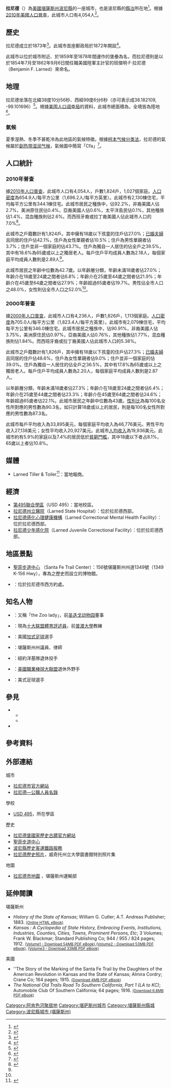 {{noteTA
|G1=USState
}}
{{Infobox settlement
|name = 拉尼德
|native_name = Larned
|settlement_type = [[城市|城市]]
|image_skyline = Downtown larned kansas 2009.jpg
|image_caption = 商業街（2009年）
|image_flag = 
|image_seal =
|image_map = Pawnee_County_Kansas_Incorporated_and_Unincorporated_areas_Larned_Highlighted.svg
|map_caption = 拉尼德於[[波尼縣_(堪薩斯州)|波尼縣]]及[[堪薩斯州|堪薩斯州]]之地理位置
|image_map1 = Map of Pawnee Co, Ks, USA.png
|map_caption1 = [[波尼縣_(堪薩斯州)|波尼縣]]{{le|堪薩斯州運輸部|Kansas Department of Transportation|交通}}地圖（[[:File:Kansas_official_transportation_map_legend.png|圖例]]）
|subdivision_type = [[世界政區索引|國家]]
|subdivision_name = [[美国|美国]]
|subdivision_type1 = [[美國行政區劃|州]]
|subdivision_name1 = [[堪薩斯州|堪薩斯州]]
|subdivision_type2 = [[堪萨斯州行政区划|縣]]
|subdivision_name2 = [[波尼縣_(堪薩斯州)|波尼縣]]
|government_footnotes = 
|government_type = 
|leader_title = 
|leader_name = 
|established_title = 
|established_date =
|area_footnotes = <ref name ="Gazetteer files"/>
|area_total_sq_mi = 2.39
|area_land_sq_mi = 2.39
|area_water_sq_mi = 0
|area_total_km2 = 6.19
|area_land_km2 = 6.19
|area_water_km2 = 0
|elevation_footnotes = 
|elevation_ft = 2005
|elevation_m = 611
|population_footnotes = <ref name="FactFinder"/>
|population_as_of = [[2010年美國人口普查|2010]]
|population_total = 4054
|pop_est_footnotes = <ref name="USCensusEst2015"/>
|pop_est_as_of = 2015
|population_est = 3967
|population_density_sq_mi = auto
|population_density_km2 = auto
|timezone = [[北美中部时区|CST]]
|utc_offset = -6
|timezone_DST = CDT
|utc_offset_DST = -5
|coordinates_display = inline,title
|coordinates_type = region:US_type:city
|latd = 38 |latm = 10 |lats = 56 |latNS = N
|longd = 99 |longm = 06 |longs = 06 |longEW = W
|postal_code_type = [[美國郵區編號|郵區編號]]
|postal_code = 67550
|area_code = [[電話區號620|620]]
|blank_name = [[聯邦資料處理標準|FIPS代碼]]
|blank_info = 20-38700
|blank1_name = [[地名信息系统|GNIS編號]]
|blank1_info = 0475852<ref name="GR3">{{cite web|url=http://geonames.usgs.gov|accessdate=2008-01-31|title=US Board on Geographic Names|publisher=[[美國地質調查局|美國地質調查局]]|date=2007-10-25|archive-date=2012-02-26|archive-url=https://www.webcitation.org/65jET5cdV?url=http://geonames.usgs.gov/|dead-url=no}}</ref>
|website = [http://cityoflarned.org/ cityoflarned.org]
|footnotes = 
}}

'''拉尼德'''（{{lang|en|'''Larned'''}}）為[[美國|美國]][[堪薩斯州|堪薩斯州]][[波尼縣_(堪薩斯州)|波尼縣]]的一座城市，也是波尼縣的[[县城|縣治]]所在地<ref name="GR6">{{cite web|url=http://www.naco.org/Counties/Pages/FindACounty.aspx|accessdate=2011-06-07|title=Find a County|publisher=National Association of Counties|archive-date=2012-07-12|archive-url=https://www.webcitation.org/6962cjXgL?url=http://www.naco.org/Counties/Pages/FindACounty.aspx|dead-url=no}}</ref>。根據[[2010年美國人口普查|2010年美國人口普查]]，此城市人口有4,054人<ref name="Census2010">{{cite web|title=2010 City Population and Housing Occupancy Status |url=http://factfinder2.census.gov/faces/tableservices/jsf/pages/productview.xhtml?pid=DEC_10_PL_GCTPL2.ST13&prodType=table |publisher=U.S. Census Bureau |accessdate=2011-03-27 |deadurl=yes |archiveurl=https://web.archive.org/web/20110721034521/http://factfinder2.census.gov/faces/tableservices/jsf/pages/productview.xhtml?pid=DEC_10_PL_GCTPL2.ST13&prodType=table |archivedate=2011-07-21 }}</ref>。

==歷史==
拉尼德成立於1873年<ref>{{cite book | url=http://books.google.com/books?id=5zdAAQAAMAAJ&pg=PA260#v=onepage&q&f=false | title=Biennial Report of the Board of Directors of the Kansas State Historical Society | publisher=Kansas State Printing Plant | author=Kansas State Historical Society | year=1916 | pages=260 | access-date=2016-09-30 | archive-date=2014-07-06 | archive-url=https://web.archive.org/web/20140706230712/http://books.google.com/books?id=5zdAAQAAMAAJ&pg=PA260#v=onepage&q&f=false | dead-url=no }}</ref>。此城市首座郵政局於1872年開設<ref>{{cite web|url=http://www.kshs.org/geog/geog_postoffices/search/county:PN |title=Kansas Post Offices, 1828-1961 |publisher=Kansas Historical Society |accessdate=2014-06-22 |deadurl=yes |archiveurl=https://web.archive.org/web/20131009123040/http://www.kshs.org/geog/geog_postoffices/search/county%3APN |archivedate=2013-10-09 }}</ref>。

此城市以位於城市附近、於1859年至1878年間運作的堡壘{{le|拉尼德堡國家歷史古蹟|Fort Larned National Historic Site|拉尼德堡}}為名，而拉尼德則是以於1854年7月至1862年9月6日間任職美國陸軍主計官的班傑明·F·拉尼德（Benjamin F. Larned）{{le|上校 (美國)|Colonel (United States)|上校}}來命名。

==地理==
拉尼德坐落在北緯38度10分56秒、西經99度6分6秒（亦可表示成38.182109, -99.101696）<ref name="GR1">{{cite web|url=http://www.census.gov/geo/www/gazetteer/gazette.html|publisher=[[美国人口调查局|美国人口调查局]]|accessdate=2011-04-23|date=2011-02-12|title=US Gazetteer files: 2010, 2000, and 1990|archive-url=https://web.archive.org/web/20110102044750/http://www.census.gov/geo/www/gazetteer/gazette.html|archive-date=2011-01-02|dead-url=yes}}</ref>。根據[[美国人口调查局|美国人口调查局]]的資料，此城市總面積為{{convert|2.39|sqmi|sqkm|2}}，全境皆為陸地<ref name ="Gazetteer files">{{cite web|title=US Gazetteer files 2010|url=http://www.census.gov/geo/www/gazetteer/files/Gaz_places_national.txt|publisher=[[美国人口调查局|美国人口调查局]]|accessdate=2012-07-06|archive-url=https://www.webcitation.org/699nOulzi?url=http://www.census.gov/geo/www/gazetteer/files/Gaz_places_national.txt|archive-date=2012-07-14|dead-url=yes}}</ref>。

===氣候===
夏季溼熱、冬季不甚乾冷為此地區的氣候特徵。根據[[柯本气候分类法|柯本气候分类法]]，拉尼德的氣候屬於[[副热带湿润气候|副热带湿润气候]]，氣候圖中簡寫「Cfa」<ref>{{Cite web |url=http://www.weatherbase.com/weather/weather-summary.php3?s=35441&cityname=Larned%2C+Kansas%2C+United+States+of+America&units= |title=Climate Summary for Larned, Kansas |access-date=2016-09-30 |archive-date=2020-12-02 |archive-url=https://web.archive.org/web/20201202151634/http://www.weatherbase.com/weather/weather-summary.php3?s=35441&cityname=Larned%2C+Kansas%2C+United+States+of+America&units= |dead-url=no }}</ref>。

==人口統計==
{{US Census population
|align = left
|1880= 1066
|1890= 1861
|1900= 1583
|1910= 2911
|1920= 3139
|1930= 3532
|1940= 3533
|1950= 4447
|1960= 5001
|1970= 4567
|1980= 4811
|1990= 4490
|2000= 4236
|2010= 4054
|estyear=2015
|estimate=3967
|estref=<ref name="USCensusEst2015">{{cite web|url=http://www.census.gov/popest/data/cities/totals/2015/SUB-EST2015.html|title=Annual Estimates of the Resident Population for Incorporated Places: April 1, 2010 to July 1, 2015|accessdate=2016-07-02|archive-url=https://archive.is/20160602200744/http://www.census.gov/popest/data/cities/totals/2015/SUB-EST2015.html|archive-date=2016-06-02|dead-url=yes}}</ref>
|align-fn=center
|footnote=美國每十年一次之普查<ref>{{cite web|url=http://www.census.gov/prod/www/decennial.html|title=Census of Population and Housing|author=[[美国人口调查局|美国人口调查局]]|accessdate=2014-02-15|archive-date=2015-05-12|archive-url=https://www.webcitation.org/6YSasqtfX?url=http://www.census.gov/prod/www/decennial.html|dead-url=no}}</ref><br>2012年估計<ref>{{cite web|url=http://www.census.gov/popest/data/cities/totals/2012/SUB-EST2012-3.html|title=Annual Estimates of the Resident Population: April 1, 2010 to July 1, 2012|accessdate=2014-02-15|archive-url=https://web.archive.org/web/20131019235623/http://www.census.gov/popest/data/cities/totals/2012/SUB-EST2012-3.html|archive-date=2013-10-19|dead-url=yes}}</ref>
}}

===2010年普查===
據[[2010年美國人口普查|2010年人口普查]]，此城市人口有4,054人，戶數1,824戶，1,027個家庭。[[人口密度|人口密度]]為654.9人/每平方公里（1,696.2人/每平方英里）。此城市有2,130棟住宅，平均每平方公里有344.1棟住宅。此城市居民之種族中，{{le|美國種族和民族|Race and ethnicity in the United States Census|白人}}佔92.2%，非裔美國人佔2.7%，美洲原住民佔0.4%，亞裔美國人佔0.6%，太平洋島民佔0.1%，其他種族佔1.4%，混血種族則佔2.6%。而西班牙裔或拉丁裔美國人佔此城市人口的7.0%<ref name ="FactFinder">{{cite web|title=American FactFinder|url=http://factfinder2.census.gov/faces/nav/jsf/pages/index.xhtml|publisher=[[美国人口调查局|美国人口调查局]]|accessdate=2012-07-06|archive-date=2012-02-17|archive-url=https://www.webcitation.org/65WtHj6J5?url=http://factfinder2.census.gov/faces/nav/jsf/pages/index.xhtml|dead-url=no}}</ref>。

此城市之戶籍數計有1,824戶。其中擁有18歲以下孩童的住戶佔27.0%；[[婚姻|已婚夫婦]]且同居的住戶佔42.1%，住戶為女性單親者佔10.5%；住戶為男性單親者佔3.7%；住戶並非一個家庭的佔43.7%。住戶為獨自一人居住的佔全戶之39.5%，其中有18.6%為65歲或以上之獨居老人。每戶住戶平均成員人數為2.18人，每個家庭平均成員人數則是2.89人<ref name ="FactFinder"/>。

此城市居民之年齡中位數為42.7歲。以年齡層分類，年齡未滿18歲者佔27.0%；年齡介在18歲至24歲之間者佔6.8%；年齡介在25歲至44歲之間者佔21.9%；年齡介在45歲至64歲之間者佔27.9%；年齡超過65歲者佔19.7%。男性佔全市人口之48.0%，女性則佔全市人口之52.0%<ref name ="FactFinder"/>。

===2000年普查===
據[[2000年美國人口普查|2000年人口普查]]，此城市人口有4,236人，戶數1,826戶，1,113個家庭。[[人口密度|人口密度]]為705.0人/每平方公里（1,823.4人/每平方英里）。此城市有2,079棟住宅，平均每平方公里有346.0棟住宅。此城市居民之種族中，{{le|美國種族和民族|Race and ethnicity in the United States Census|白人}}佔90.91%，非裔美國人佔3.75%，美洲原住民佔0.97%，亞裔美國人佔0.76%，其他種族佔1.77%，混血種族則佔1.84%。而西班牙裔或拉丁裔美國人佔此城市人口的5.38%。

此城市之戶籍數計有1,826戶，其中擁有18歲以下孩童的住戶佔27.3%；[[婚姻|已婚夫婦]]且同居的住戶佔48.6%，住戶為女性單親者佔9.0%；住戶並非一個家庭的佔39.0%。住戶為獨自一人居住的佔全戶之36.5%，其中有17.8%為65歲或以上之獨居老人。每戶住戶平均成員人數為2.20人，每個家庭平均成員人數則是2.87人。

以年齡層分類，年齡未滿18歲者佔27.3%；年齡介在18歲至24歲之間者佔6.4%；年齡介在25歲至44歲之間者佔23.3%；年齡介在45歲至64歲之間者佔24.6%；年齡超過65歲者佔22.1%。此城市居民之年齡中位數為43歲。[[性別比|性別比]]為每100名女性所對應的男性數為90.3名，如只計算18歲或以上的居民，則是每100名女性所對應的男性數為87.3名。

此城市每戶平均收入為33,895美元，每個家庭平均收入為46,776美元。男性平均收入27,138美元；女性平均收入20,927美元。此城市[[人均收入|人均收入]]為19,936美元。此城市約有5.9%的家庭以及7.4%的居民低於[[貧窮門檻|貧窮門檻]]，其中18歲以下者占8.1%，65歲以上者佔10.8%。

==媒體==
*Larned Tiller & Toiler<ref>{{cite news | url=https://news.google.com/newspapers?id=i4JTAAAAIBAJ&sjid=sYYDAAAAIBAJ&pg=4002%2C1570556 | title=Unusual names bestowed on a few U.S. newspapers | work=The Bulletin | date=1984-04-19 | accessdate=2015-05-22 | author=Weintraub, Boris | pages=16 | archive-date=2021-02-26 | archive-url=https://web.archive.org/web/20210226151232/https://news.google.com/newspapers?id=i4JTAAAAIBAJ&sjid=sYYDAAAAIBAJ&pg=4002%2C1570556 | dead-url=no }}</ref>：當地報商。

==經濟==
* [https://web.archive.org/web/20160925004530/http://www.usd495.net/ 第495聯合學區]（USD 495）：當地校區。
* [https://web.archive.org/web/20161130012640/http://kdads.ks.gov/Larned/Larned_Index.html/ 拉尼德州立醫院]（Larned State Hospital）：位於拉尼德西部。
* [https://web.archive.org/web/20161010175807/http://www.doc.ks.gov/facilities/lcmhf 拉尼德感化心理健康機構]（Larned Correctional Mental Health Facility）：位於拉尼德西部。
* [https://web.archive.org/web/20130301081601/http://www.jja.ks.gov/facilities_larned.html 拉尼德少年感化院]（Larned Juvenile Correctional Facility）：位於拉尼德西部。

==地區景點==
* [http://www.santafetrailcenter.org/ 聖菲步道中心] {{Wayback|url=http://www.santafetrailcenter.org/ |date=20110709083841 }}（Santa Fe Trail Center）：156號堪薩斯州州道1349號（1349 K-156 Hwy），專為{{le|聖菲步道|Santa Fe Trail}}之歷史而設立的博物館。
* {{le|拉尼德堡國家歷史古蹟|Fort Larned National Historic Site}}：位於拉尼德市西方約{{Convert|5.5|mi|km}}處。

==知名人物==
* {{le|貝爾·本奇利|Belle Benchley|貝爾·詹寧斯·本奇利}}：又稱「the Zoo lady」，前[[圣迭戈动物园|圣迭戈动物园]]董事
* {{le|金·基迪|Gene Keady}}：現為[[十大联盟|十大联盟]][[體育評述員|體育評述員]]，前[[普渡大學|普渡大學]]{{le|普渡大學男子籃球隊|Purdue Boilermakers men's basketball|男子籃球隊}}教練
* {{le|哈爾·帕特森|Hal Patterson}}：美國[[加拿大式足球|加式足球]]選手
* {{le|吉利·S·史密斯, Jr.|Glee S. Smith, Jr.}}：堪薩斯州州議員、律師
* {{le|拉爾夫·特里|Ralph Terry}}：紐約洋基隊退休投手
* {{le|米奇·韋伯斯特|Mitch Webster}}：[[美國職業棒球大聯盟|美國職業棒球大聯盟]]退休外野手
* {{le|約翰·祖克|John Zook}}：美式足球選手

==參見==
{{Portal|堪薩斯州}}
* {{le|堪薩斯州國家史蹟名錄列表|National Register of Historic Places listings in Kansas#Pawnee County|堪薩斯州波尼縣國家史蹟名錄列表}}
** {{le|拉尼德堡國家歷史古蹟|Fort Larned National Historic Site}}
** {{le|帕特森故居 (堪薩斯州拉尼德)|Patterson House (Larned, Kansas)|帕特森故居}}
* {{le|聖菲步道|Santa Fe Trail}}

==參考資料==
{{Reflist|30em}}

==外部連結==
{{Commons category|Larned, Kansas}}
;城市
* [http://cityoflarned.org/ 拉尼德市官方網站] {{Wayback|url=http://cityoflarned.org/ |date=20210213124846 }}
* [https://web.archive.org/web/20111213101544/http://www.lkm.org/directory/cities.php?ID=238 拉尼德—公職人員名錄]
;學校
* [https://web.archive.org/web/20160925004530/http://www.usd495.net/ USD 495]，所在學區
;歷史
* [http://www.nps.gov/fols 拉尼德堡國家歷史古蹟官方網站] {{Wayback|url=http://www.nps.gov/fols |date=20100828201446 }}
* [http://www.santafetrailcenter.org 聖菲步道中心] {{Wayback|url=http://www.santafetrailcenter.org/ |date=20110709083841 }}
* [https://web.archive.org/web/20080720013529/http://midks.com/rail/pawnee.html 波尼縣歷史客運鐵路服務]
* [https://web.archive.org/web/20120426204918/http://specialcollections.wichita.edu/kw/towns.asp?town=Larned&county=Pawnee 拉尼德歷史照片]，威奇托州立大學圖書館特別照片集
;地圖
* [http://www.ksdot.org/Assets/wwwksdotorg/bureaus/burTransPlan/maps/city-pdf/larned.PDF 拉尼德市地圖] {{Wayback|url=http://www.ksdot.org/Assets/wwwksdotorg/bureaus/burTransPlan/maps/city-pdf/larned.PDF |date=20200505213204 }}，堪薩斯州運輸部

==延伸閱讀==
;堪薩斯州
* ''History of the State of Kansas''; William G. Cutler; A.T. Andreas Publisher; 1883. <small>[http://www.kancoll.org/books/cutler/ (Online HTML eBook)] {{Wayback|url=http://www.kancoll.org/books/cutler/ |date=20181109204358 }}</small>
* ''Kansas : A Cyclopedia of State History, Embracing Events, Institutions, Industries, Counties, Cities, Towns, Prominent Persons, Etc''; 3 Volumes; Frank W. Blackmar; Standard Publishing Co; 944 / 955 / 824 pages; 1912. <small>[https://archive.org/download/kansascyc01blac/kansascyc01blac.pdf (Volume1 - Download 54MB PDF eBook)],[https://archive.org/download/kansascycloped02blac/kansascycloped02blac.pdf (Volume2 - Download 53MB PDF eBook)], [https://archive.org/download/kansascyclopedia03blac/kansascyclopedia03blac.pdf (Volume3 - Download 33MB PDF eBook)]</small>
;美國
* ''The Story of the Marking of the Santa Fe Trail by the Daughters of the American Revolution in Kansas and the State of Kansas; Almira Cordry; Crane Co; 164 pages; 1915. <small>[http://books.google.com/books?id=ktjQcNFI3mIC&pg=PA7#v=onepage&q&f=false (Download 4MB PDF eBook)] {{Wayback|url=http://books.google.com/books?id=ktjQcNFI3mIC&pg=PA7#v=onepage&q&f=false |date=20160519090633 }}</small>
* ''The National Old Trails Road To Southern California, Part 1 (LA to KC)''; Automobile Club Of Southern California; 64 pages; 1916. <small>[https://archive.org/download/nationaloldtrail00autorich/nationaloldtrail00autorich.pdf (Download 6.8MB PDF eBook)]</small>

{{波尼縣 (堪薩斯州)}}

{{DEFAULTSORT:Larned}}
[[Category:阿肯色河聚居地|Category:阿肯色河聚居地]]
[[Category:堪萨斯州城市|Category:堪萨斯州城市]]
[[Category:堪薩斯州縣城|Category:堪薩斯州縣城]]
[[Category:波尼縣城市_(堪薩斯州)|Category:波尼縣城市 (堪薩斯州)]]